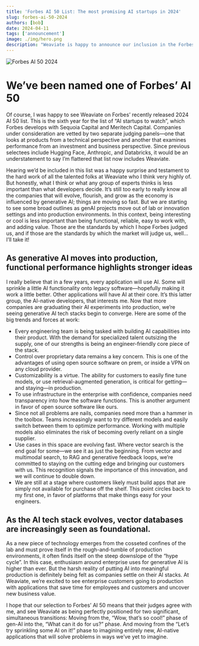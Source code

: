 ```yaml
---
title: 'Forbes AI 50 List: The most promising AI startups in 2024'
slug: forbes-ai-50-2024
authors: [bob]
date: 2024-04-11
tags: ['announcement']
image: ./img/hero.png
description: "Weaviate is happy to announce our inclusion in the Forbes AI 50 2024 list!"
---
```

![Forbes AI 50 2024](./img/hero.png)

# We’ve been named one of Forbes’ AI 50

Of course, I was happy to see Weaviate on Forbes’ recently released 2024 AI 50 list. This is the sixth year for the list of “AI startups to watch”, which Forbes develops with Sequoia Capital and Meritech Capital. Companies under consideration are vetted by two separate judging panels—one that looks at products from a technical perspective and another that examines performance from an investment and business perspective. Since previous selectees include Hugging Face, Anthropic, and Databricks, it would be an understatement to say I’m flattered that list now includes Weaviate.

Hearing we’d be included in this list was a happy surprise and testament to the hard work of all the talented folks at Weaviate who I think very highly of. But honestly, what I think or what any group of experts thinks is less important than what developers decide. It’s still too early to really know all the companies that will evolve, flourish, and grow as the economy is influenced by generative AI; things are moving so fast. But we are starting to see some broad outlines as genAI projects move out of lab or innovation settings and into production environments. In this context, being interesting or cool is less important than being functional, reliable, easy to work with, and adding value. Those are the standards by which I hope Forbes judged us, and if those are the standards by which the market will judge us, well… I’ll take it!

##  As generative AI moves into production, functional performance highlights stronger ideas

I really believe that in a few years, every application will use AI. Some will sprinkle a little AI functionality onto legacy software—hopefully making it work a little better. Other applications will have AI at their core. It’s this latter group, the AI-native developers, that interests me. Now that more companies are graduating their AI experiments into production, we’re seeing generative AI tech stacks begin to converge. Here are some of the big trends and forces at work:

* Every engineering team is being tasked with building AI capabilities into their product. With the  demand for specialized talent outsizing the supply, one of our strengths is being an engineer-friendly core piece of the stack.
* Control over proprietary data remains a key concern. This is one of the advantages of using open source software on prem, or inside a VPN on any cloud provider.
* Customizability is a virtue. The ability for customers to easily fine tune models, or use retrieval-augmented generation, is critical for getting—and staying—in production.
* To use infrastructure in the enterprise with confidence, companies need transparency into how the software functions. This is another argument in favor of open source software like ours.
* Since not all problems are nails, companies need more than a hammer in the toolbox. Teams increasingly want to try different models and easily switch between them to optimize performance. Working with multiple models also eliminates the risk of becoming overly reliant on a single supplier.
* Use cases in this space are evolving fast. Where vector search is the end goal for some—we see it as just the beginning. From vector and multimodal search, to RAG and generative feedback loops, we’re committed to staying on the cutting edge and bringing our customers with us. This recognition signals the importance of this innovation, and we will continue to double down. 
* We are still at a stage where customers likely must build apps that are simply not available for purchase off the shelf. This point circles back to my first one, in favor of platforms that make things easy for your engineers.

## As the AI tech stack evolves, vector databases are increasingly seen as foundational.

As a new piece of technology emerges from the cosseted confines of the lab and must prove itself in the rough-and-tumble of production environments, it often finds itself on the steep downslope of the “hype cycle”. In this case, enthusiasm around enterprise uses for generative AI is higher than ever. But the harsh reality of putting AI into meaningful production is definitely being felt as companies settle on their AI stacks. At Weaviate, we’re excited to see enterprise customers going to production with applications that save time for employees and customers and uncover new business value. 
 
I hope that our selection to Forbes’ AI 50 means that their judges agree with me, and see Weaviate as being perfectly positioned for two significant, simultaneous transitions: Moving from the, “Wow, that’s so cool!” phase of gen-AI into the, “What can it do for us?” phase. And moving from the “Let’s try sprinkling some AI on it!” phase to imagining entirely new, AI-native applications that will solve problems in ways we’ve yet to imagine. 



<WhatNext />
